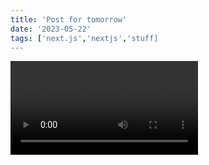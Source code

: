 ```yaml
---
title: 'Post for tomorrow'
date: '2023-05-22'
tags: ['next.js','nextjs','stuff]
---
```


<Video id="6h649f2fB9Q" />

We recommend using Static Generation (with and without data) whenever possible because your page can be built once and served by CDN, which makes it much faster than having a server render the page on every request.

```
    ts
const sum = (num1:number + num2:number):number=>{
    return num1 + num2
}
console.log(sum(4,8)) //12
```

You can use Static Generation for many types of pages, including:

-Marketing pages
-Blog posts
-E-commerce product listings
-Help and documentation

You should ask yourself: "Can I pre-render this page ahead of a user's request?" If the answer is yes, then you should choose Static Generation.

On the other hand, Static Generation is not a good idea if you cannot pre-render a page ahead of a user's request. Maybe your page shows frequently updated data, and the page content changes on every request.

In that case, you can use Server-Side Rendering. It will be slower, but the pre-rendered page will always be up-to-date. Or you can skip pre-rendering and use client-side JavaScript to populate data.